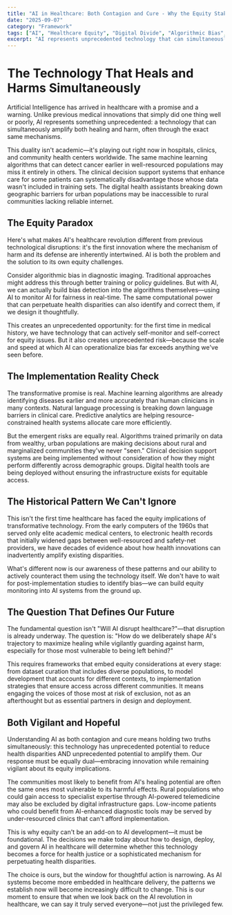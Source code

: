 ```yaml
---
title: "AI in Healthcare: Both Contagion and Cure - Why the Equity Stakes Have Never Been Higher"
date: "2025-09-07"
category: "Framework"
tags: ["AI", "Healthcare Equity", "Digital Divide", "Algorithmic Bias", "Health Justice"]
excerpt: "AI represents unprecedented technology that can simultaneously amplify both healing and harm through the same mechanisms—making equity not an add-on but foundational to healthcare's AI revolution."
---
```


# The Technology That Heals and Harms Simultaneously

Artificial Intelligence has arrived in healthcare with a promise and a warning. Unlike previous medical innovations that simply did one thing well or poorly, AI represents something unprecedented: a technology that can simultaneously amplify both healing and harm, often through the exact same mechanisms.

This duality isn't academic—it's playing out right now in hospitals, clinics, and community health centers worldwide. The same machine learning algorithms that can detect cancer earlier in well-resourced populations may miss it entirely in others. The clinical decision support systems that enhance care for some patients can systematically disadvantage those whose data wasn't included in training sets. The digital health assistants breaking down geographic barriers for urban populations may be inaccessible to rural communities lacking reliable internet.

## The Equity Paradox

Here's what makes AI's healthcare revolution different from previous technological disruptions: it's the first innovation where the mechanism of harm and its defense are inherently intertwined. AI is both the problem and the solution to its own equity challenges.

Consider algorithmic bias in diagnostic imaging. Traditional approaches might address this through better training or policy guidelines. But with AI, we can actually build bias detection into the algorithms themselves—using AI to monitor AI for fairness in real-time. The same computational power that can perpetuate health disparities can also identify and correct them, if we design it thoughtfully.

This creates an unprecedented opportunity: for the first time in medical history, we have technology that can actively self-monitor and self-correct for equity issues. But it also creates unprecedented risk—because the scale and speed at which AI can operationalize bias far exceeds anything we've seen before.

## The Implementation Reality Check

The transformative promise is real. Machine learning algorithms are already identifying diseases earlier and more accurately than human clinicians in many contexts. Natural language processing is breaking down language barriers in clinical care. Predictive analytics are helping resource-constrained health systems allocate care more efficiently.

But the emergent risks are equally real. Algorithms trained primarily on data from wealthy, urban populations are making decisions about rural and marginalized communities they've never "seen." Clinical decision support systems are being implemented without consideration of how they might perform differently across demographic groups. Digital health tools are being deployed without ensuring the infrastructure exists for equitable access.

## The Historical Pattern We Can't Ignore

This isn't the first time healthcare has faced the equity implications of transformative technology. From the early computers of the 1960s that served only elite academic medical centers, to electronic health records that initially widened gaps between well-resourced and safety-net providers, we have decades of evidence about how health innovations can inadvertently amplify existing disparities.

What's different now is our awareness of these patterns and our ability to actively counteract them using the technology itself. We don't have to wait for post-implementation studies to identify bias—we can build equity monitoring into AI systems from the ground up.

## The Question That Defines Our Future

The fundamental question isn't "Will AI disrupt healthcare?"—that disruption is already underway. The question is: "How do we deliberately shape AI's trajectory to maximize healing while vigilantly guarding against harm, especially for those most vulnerable to being left behind?"

This requires frameworks that embed equity considerations at every stage: from dataset curation that includes diverse populations, to model development that accounts for different contexts, to implementation strategies that ensure access across different communities. It means engaging the voices of those most at risk of exclusion, not as an afterthought but as essential partners in design and deployment.

## Both Vigilant and Hopeful

Understanding AI as both contagion and cure means holding two truths simultaneously: this technology has unprecedented potential to reduce health disparities AND unprecedented potential to amplify them. Our response must be equally dual—embracing innovation while remaining vigilant about its equity implications.

The communities most likely to benefit from AI's healing potential are often the same ones most vulnerable to its harmful effects. Rural populations who could gain access to specialist expertise through AI-powered telemedicine may also be excluded by digital infrastructure gaps. Low-income patients who could benefit from AI-enhanced diagnostic tools may be served by under-resourced clinics that can't afford implementation.

This is why equity can't be an add-on to AI development—it must be foundational. The decisions we make today about how to design, deploy, and govern AI in healthcare will determine whether this technology becomes a force for health justice or a sophisticated mechanism for perpetuating health disparities.

The choice is ours, but the window for thoughtful action is narrowing. As AI systems become more embedded in healthcare delivery, the patterns we establish now will become increasingly difficult to change. This is our moment to ensure that when we look back on the AI revolution in healthcare, we can say it truly served everyone—not just the privileged few.